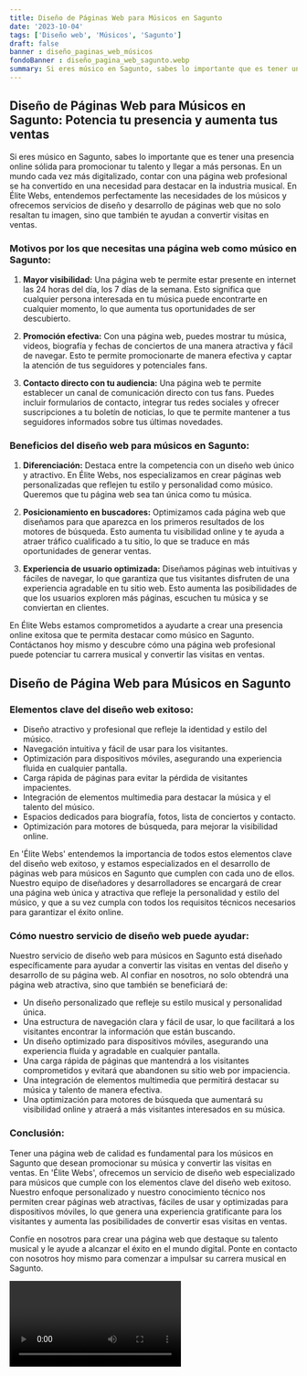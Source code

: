 ```yaml
---
title: Diseño de Páginas Web para Músicos en Sagunto
date: '2023-10-04'
tags: ['Diseño web', 'Músicos', 'Sagunto']
draft: false
banner : diseño_paginas_web_músicos
fondoBanner : diseño_pagina_web_sagunto.webp
summary: Si eres músico en Sagunto, sabes lo importante que es tener una presencia online sólida para promocionar tu talento y llegar a más personas. En un mundo cada vez más digitalizado, contar con una página web profesional se ha convertido en una necesidad para destacar en la industria musical. En Élite Webs, entendemos perfectamente las necesidades de los músicos y ofrecemos servicios de diseño y desarrollo de páginas web que no solo resaltan tu imagen, sino que también te ayudan a convertir visitas en ventas.
---
```


## Diseño de Páginas Web para Músicos en Sagunto: Potencia tu presencia y aumenta tus ventas

Si eres músico en Sagunto, sabes lo importante que es tener una presencia online sólida para promocionar tu talento y llegar a más personas. En un mundo cada vez más digitalizado, contar con una página web profesional se ha convertido en una necesidad para destacar en la industria musical. En Élite Webs, entendemos perfectamente las necesidades de los músicos y ofrecemos servicios de diseño y desarrollo de páginas web que no solo resaltan tu imagen, sino que también te ayudan a convertir visitas en ventas.

### Motivos por los que necesitas una página web como músico en Sagunto:

1. **Mayor visibilidad:** Una página web te permite estar presente en internet las 24 horas del día, los 7 días de la semana. Esto significa que cualquier persona interesada en tu música puede encontrarte en cualquier momento, lo que aumenta tus oportunidades de ser descubierto.

2. **Promoción efectiva:** Con una página web, puedes mostrar tu música, videos, biografía y fechas de conciertos de una manera atractiva y fácil de navegar. Esto te permite promocionarte de manera efectiva y captar la atención de tus seguidores y potenciales fans.

3. **Contacto directo con tu audiencia:** Una página web te permite establecer un canal de comunicación directo con tus fans. Puedes incluir formularios de contacto, integrar tus redes sociales y ofrecer suscripciones a tu boletín de noticias, lo que te permite mantener a tus seguidores informados sobre tus últimas novedades.

### Beneficios del diseño web para músicos en Sagunto:

1. **Diferenciación:**
Destaca entre la competencia con un diseño web único y atractivo. En Élite Webs, nos especializamos en crear páginas web personalizadas que reflejen tu estilo y personalidad como músico. Queremos que tu página web sea tan única como tu música.

2. **Posicionamiento en buscadores:**
Optimizamos cada página web que diseñamos para que aparezca en los primeros resultados de los motores de búsqueda. Esto aumenta tu visibilidad online y te ayuda a atraer tráfico cualificado a tu sitio, lo que se traduce en más oportunidades de generar ventas.

3. **Experiencia de usuario optimizada:** 
Diseñamos páginas web intuitivas y fáciles de navegar, lo que garantiza que tus visitantes disfruten de una experiencia agradable en tu sitio web. Esto aumenta las posibilidades de que los usuarios exploren más páginas, escuchen tu música y se conviertan en clientes.

En Élite Webs estamos comprometidos a ayudarte a crear una presencia online exitosa que te permita destacar como músico en Sagunto. Contáctanos hoy mismo y descubre cómo una página web profesional puede potenciar tu carrera musical y convertir las visitas en ventas.

<GifSeo />

<Cta />

## Diseño de Página Web para Músicos en Sagunto

### Elementos clave del diseño web exitoso:

- Diseño atractivo y profesional que refleje la identidad y estilo del músico.
- Navegación intuitiva y fácil de usar para los visitantes.
- Optimización para dispositivos móviles, asegurando una experiencia fluida en cualquier pantalla.
- Carga rápida de páginas para evitar la pérdida de visitantes impacientes.
- Integración de elementos multimedia para destacar la música y el talento del músico.
- Espacios dedicados para biografía, fotos, lista de conciertos y contacto.
- Optimización para motores de búsqueda, para mejorar la visibilidad online.

En 'Élite Webs' entendemos la importancia de todos estos elementos clave del diseño web exitoso, y estamos especializados en el desarrollo de páginas web para músicos en Sagunto que cumplen con cada uno de ellos. Nuestro equipo de diseñadores y desarrolladores se encargará de crear una página web única y atractiva que refleje la personalidad y estilo del músico, y que a su vez cumpla con todos los requisitos técnicos necesarios para garantizar el éxito online.

### Cómo nuestro servicio de diseño web puede ayudar:

Nuestro servicio de diseño web para músicos en Sagunto está diseñado específicamente para ayudar a convertir las visitas en ventas del diseño y desarrollo de su página web. Al confiar en nosotros, no solo obtendrá una página web atractiva, sino que también se beneficiará de:

- Un diseño personalizado que refleje su estilo musical y personalidad única.
- Una estructura de navegación clara y fácil de usar, lo que facilitará a los visitantes encontrar la información que están buscando.
- Un diseño optimizado para dispositivos móviles, asegurando una experiencia fluida y agradable en cualquier pantalla.
- Una carga rápida de páginas que mantendrá a los visitantes comprometidos y evitará que abandonen su sitio web por impaciencia.
- Una integración de elementos multimedia que permitirá destacar su música y talento de manera efectiva.
- Una optimización para motores de búsqueda que aumentará su visibilidad online y atraerá a más visitantes interesados en su música.

### Conclusión:

Tener una página web de calidad es fundamental para los músicos en Sagunto que desean promocionar su música y convertir las visitas en ventas. En 'Élite Webs', ofrecemos un servicio de diseño web especializado para músicos que cumple con los elementos clave del diseño web exitoso. Nuestro enfoque personalizado y nuestro conocimiento técnico nos permiten crear páginas web atractivas, fáciles de usar y optimizadas para dispositivos móviles, lo que genera una experiencia gratificante para los visitantes y aumenta las posibilidades de convertir esas visitas en ventas.

Confíe en nosotros para crear una página web que destaque su talento musical y le ayude a alcanzar el éxito en el mundo digital. Ponte en contacto con nosotros hoy mismo para comenzar a impulsar su carrera musical en Sagunto.

<Video />

<CtaBot job='Músicos' city='Sagunto'/>

<Gmaps query='Sagunto+españa+maps' />